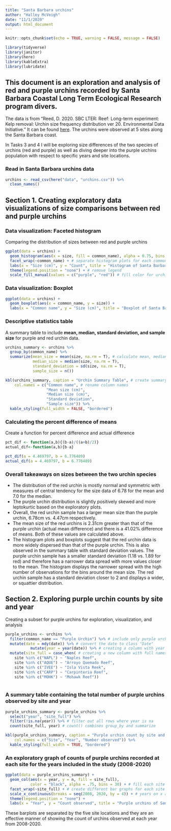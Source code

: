 ```yaml
---
title: "Santa Barbara urchins"
author: "Halley McVeigh"
date: "11/1/2020"
output: html_document
---
```


```r
knitr::opts_chunk$set(echo = TRUE, warning = FALSE, message = FALSE)

library(tidyverse)
library(janitor)
library(here)
library(kableExtra)
library(lubridate)

```

## This document is an exploration and analysis of red and purple urchins recorded by Santa Barbara Coastal Long Term Ecological Research program divers.

The data is from "Reed, D. 2020. SBC LTER: Reef: Long-term experiment: Kelp removal: Urchin size frequency distribution ver 20. Environmental Data Initiative." It can be found [here](https://doi.org/10.6073/pasta/5a1e9ef03aa47bd2225c0bb98a02a63b). The urchins were observed at 5 sites along the Santa Barbara coast.

In Tasks 3 and 4 I will be exploring size differences of the two species of urchins (red and purple) as well as diving deeper into the purple urchins population with respect to specific years and site locations. 

### Read in Santa Barbara urchins data

```r
urchins <- read_csv(here("data", "urchins.csv")) %>% 
  clean_names()
```

## Section 1. Creating exploratory data visualizations of size comparisons between red and purple urchins

### Data visualization: Faceted histogram 
Comparing the distribution of sizes between red and purple urchins

```r
ggplot(data = urchins) +
  geom_histogram(aes(x = size, fill = common_name), alpha = 0.75, bins = 14, color = "gray") +
  facet_wrap(~common_name) + # separate histogram plots for each common name
  labs(x = "Size (cm)", y = "Count", title = "Histogram of Santa Barbara urchin size") + # rename axes
  theme(legend.position = "none") + # remove legend
  scale_fill_manual(values = c("purple", "red")) # fill color for urchin color
```


### Data visualization: Boxplot

```r
ggplot(data = urchins) +
  geom_boxplot(aes(x = common_name, y = size)) +
  labs(x = "Common name", y = "Size (cm)", title = "Boxplot of Santa Barbara urchin size") # update axis labels
```

### Descriptive statistics table
A summary table to include **mean, median, standard deviation, and sample size** for purple and red urchin data.

```r
urchins_summary <- urchins %>% 
  group_by(common_name) %>% 
  summarize(mean_size = mean(size, na.rm = T), # calculate mean, median, sd, n
            median_size = median(size, na.rm = T),
            standard_deviation = sd(size, na.rm = T),
            sample_size = n())

kbl(urchins_summary, caption = "Urchin Summary Table", # create summary table
    col.names = c("Common name", # rename column names
                  "Mean size (cm)",
                  "Median size (cm)",
                  "Standard deviation",
                  "Sample size")) %>% 
  kable_styling(full_width = FALSE, "bordered")
```

### Calculating the percent difference of means
Create a function for percent difference and actual difference
```r

pct_dif <- function(a,b){(b-a)/((a+b)/2)}
actual_dif<-function(a,b){b-a}

pct_dif(a = 4.469797, b = 6.776489)
actual_dif(a = 4.469797, b = 6.776489)

```

### Overall takeaways on sizes between the two urchin species

 * The distribution of the red urchin is mostly normal and symmetric with measures of central tendency for the size data of 6.78 for the mean and 7.0 for the median. 
 * The purple urchin distribution is slightly positively skewed and more leptokurtic based on the exploratory plots. 
  * Overall, the red urchin sample has a larger mean size than the purple urchin, 6.78cm vs. 4.47cm respectively. 
   * The mean size of the red urchins is 2.31cm greater than that of the purple urchin (actual mean difference) and there is a 41.02% difference of means. Both of these values are calculated above.
 * The histogram plots and boxplots suggest that the red urchin data is more widely dispersed than that of the purple urchin. This is also observed in the summary table with standard deviation values.  The purple urchin sample has a smaller standard deviation (1.18 vs. 1.89 for red) and therefore has a narrower data spread with more values closer to the mean. The histogram displays the narrower spread with the high number of observations for the bins around the mean size. The red urchin sample has a standard deviation closer to 2 and displays a wider, or squattier distribution.




## Section 2. Exploring purple urchin counts by site and year

Creating a subset for purple urchins for exploration, visualization, and analysis
```r
purple_urchins <- urchins %>%
  filter(common_name == "Purple Urchin") %>% # include only purple urchins
  mutate(date = mdy(date)) %>% # convert the date to class "Date"
           mutate(year = year(date)) %>% # creating a column with year
  mutate(site_full = case_when( # creating a new column with full names of sites
    site %in% c("NAPL") ~ "Naples Reef",
    site %in% c("AQUE") ~ "Arroyo Quemado Reef",
    site %in% c("IVEE") ~ "Isla Vista Reek",
    site %in% c("CARP") ~ "Carpinteria Reef",
    site %in% c("MOHK") ~ "Mohawk Reef"))
  
```


### A summary table containing the **total number of purple urchins observed by site and year**

```r
purple_urchins_summary <- purple_urchins %>% 
  select("year", "site_full") %>% 
  filter(!is.na(year)) %>% # filter out all rows where year is na
  count(site_full, year) # count() combines group_by and summarize

kbl(purple_urchins_summary, caption = "Purple urchin count by site and year", # create a summary table
    col.names = c("Site", "Year", "Number observed")) %>% 
  kable_styling(full_width = TRUE, "bordered")
```

### An exploratory graph of counts of purple urchins recorded at each site for the years included in the study (2008-2020)

```r
ggplot(data = purple_urchins_summary) + 
  geom_col(aes(x = year, y = n, fill = site_full),
           color = "black", alpha = .75, bins = 30) + # fill each site different color, outline in black
  facet_wrap(~site_full) + # create different bar graphs for each site
  scale_x_continuous(breaks = seq(2008, 2020, by = 4)) + # years on x axis labeled every 4 years
  theme(legend.position = "none") +
  labs(x = "Year", y = "Count observed", title = "Purple urchins of Santa Barbara")
```



These barplots are separated by the five site locations and they are an effective manner of showing the count of urchins observed at each year from 2008-2020. 
